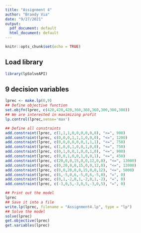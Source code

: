 ```yaml
---
title: "Assignment 4"
author: "Brandy Via"
date: "9/27/2021"
output:
  pdf_document: default
  html_document: default
---
```


```r
knitr::opts_chunk$set(echo = TRUE)
```

## Load library
```r
library(lpSolveAPI)
```
## 9 decision variables
```r
lprec <- make.lp(0,9)
## Define objective function
set.objfn(lprec, c(420,420,420,360,360,360,300,300,300))
## We are interested in maximizing profit
lp.control(lprec,sense='max')
```

```r
## Define all constraints
add.constraint(lprec, c(1,1,1,0,0,0,0,0,0), "<=", 900)
add.constraint(lprec, c(0,0,0,1,1,1,0,0,0), "<=", 1200)
add.constraint(lprec, c(0,0,0,0,0,0,1,1,1), "<=", 750)
add.constraint(lprec, c(1,0,0,1,0,0,1,0,0), "<=", 750)
add.constraint(lprec, c(0,1,0,0,1,0,0,1,0), "<=", 900)
add.constraint(lprec, c(0,0,1,0,0,1,0,0,1), "<=", 450)
add.constraint(lprec, c(20,0,0,15,0,0,12,0,0), "<=", 13000)
add.constraint(lprec, c(0,20,0,0,15,0,0,12,0), "<=", 12000)
add.constraint(lprec, c(0,0,20,0,0,15,0,0,12), "<=", 5000)
add.constraint(lprec, c(6,-5,0,6,-5,0,6,-5,0), "=", 0)
add.constraint(lprec, c(0,1,-2,0,1,-2,0,1,-2), "=", 0)
add.constraint(lprec, c(-3,0,5,-3,0,5,-3,0,5), "=", 0)
```
```r
## Print out the model
lprec
## Save it into a file
write.lp(lprec, filename = "Assignment4.lp", type = "lp")
## Solve the model
solve(lprec)
get.objective(lprec)
get.variables(lprec)
```


